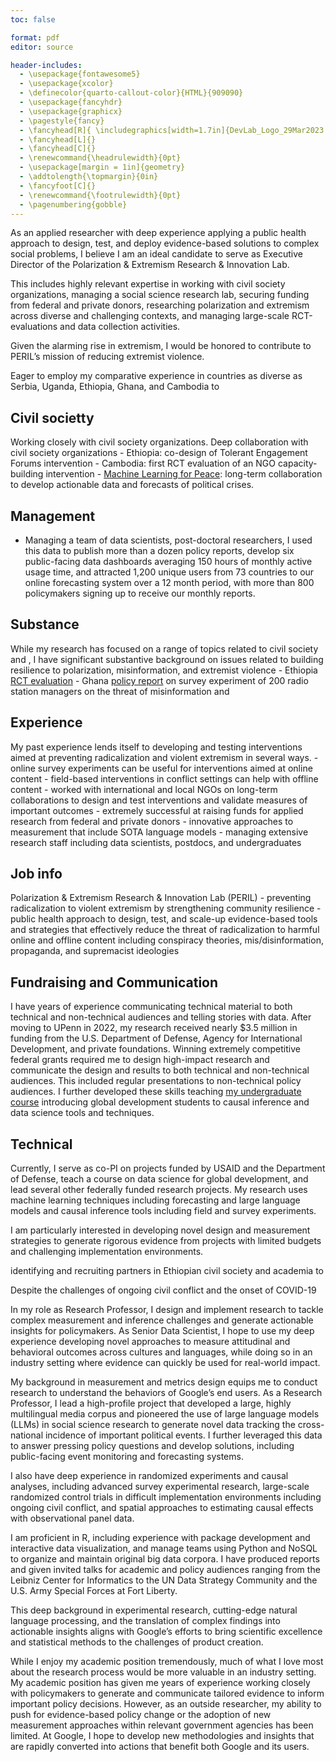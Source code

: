 ```yaml
---
toc: false

format: pdf
editor: source

header-includes:
  - \usepackage{fontawesome5}
  - \usepackage{xcolor}
  - \definecolor{quarto-callout-color}{HTML}{909090}
  - \usepackage{fancyhdr}
  - \usepackage{graphicx}
  - \pagestyle{fancy}
  - \fancyhead[R]{ \includegraphics[width=1.7in]{DevLab_Logo_29Mar2023.png}}
  - \fancyhead[L]{}
  - \fancyhead[C]{}
  - \renewcommand{\headrulewidth}{0pt}
  - \usepackage[margin = 1in]{geometry} 
  - \addtolength{\topmargin}{0in}
  - \fancyfoot[C]{}
  - \renewcommand{\footrulewidth}{0pt}
  - \pagenumbering{gobble}
---
```



\begin{flushleft}
Jeremy Springman, PhD\\
Research Assistant Professor\\
University of Pennsylvania\\
\url{jrspringman.github.io}
\end{flushleft}


<!-- https://american.wd1.myworkdayjobs.com/AU/job/Spring-Valley-Campus-Washington-DC/Research-Assistant-Professor---Executive-Director-of-PERIL_R2285 -->

<!-- I am an applied researcher helping policymakers, donors, and NGOs strengthen citizen engagement and civil society to build community resilience.  -->

As an applied researcher with deep experience applying a public health approach to design, test, and deploy evidence-based solutions to complex social problems, I believe I am an ideal candidate to serve as Executive Director of the Polarization & Extremism Research & Innovation Lab. 

This includes highly relevant expertise in working with civil society organizations, managing a social science research lab, securing funding from federal and private donors, researching polarization and extremism across diverse and challenging contexts, and managing large-scale RCT-evaluations and data collection activities.

Given the alarming rise in extremism, I would be honored to contribute to PERIL’s mission of reducing extremist violence.

Eager to employ my comparative experience in countries as diverse as Serbia, Uganda, Ethiopia, Ghana, and Cambodia to 

## Civil societty
Working closely with civil society organizations. Deep collaboration with civil society organizations
- Ethiopia: co-design of Tolerant Engagement Forums intervention 
- Cambodia: first RCT evaluation of an NGO capacity-building intervention 
- [Machine Learning for Peace](https://web.sas.upenn.edu/mlp-devlab/civic-space-data-and-forecasts/): long-term collaboration to develop actionable data and forecasts of political crises.


## Management
- Managing a team of data scientists, post-doctoral researchers, I used this data to publish more than a dozen policy reports, develop six public-facing data dashboards averaging 150 hours of monthly active usage time, and attracted 1,200 unique users from 73 countries to our online forecasting system over a 12 month period, with more than 800 policymakers signing up to receive our monthly reports.

## Substance
While my research has focused on a range of topics related to civil society and , I have significant substantive background on issues related to building resilience to polarization, misinformation, and extremist violence
- Ethiopia [RCT evaluation](https://jrspringman.github.io/files/ethiopia_ie.pdf)
- Ghana [policy report](https://jrspringman.github.io/files/USAID_Ghana_MEL_Radio%20and%20Social%20Media%20Assessment_%20Report_Oct1-2023.pdf) on survey experiment of 200 radio station managers on the threat of misinformation and 

## Experience
My past experience lends itself to developing and testing interventions aimed at preventing radicalization and violent extremism in several ways. 
- online survey experiments can be useful for interventions aimed at online content
- field-based interventions in conflict settings can help with offline content
- worked with international and local NGOs on long-term collaborations to design and test interventions and validate measures of important outcomes
- extremely successful at raising funds for applied research from federal and private donors
- innovative approaches to measurement that include SOTA language models
- managing extensive research staff including data scientists, postdocs, and undergraduates

## Job info

Polarization & Extremism Research & Innovation Lab (PERIL)
- preventing radicalization to violent extremism by strengthening community resilience
- public health approach to design, test, and scale-up evidence-based tools and strategies that effectively reduce the threat of radicalization to harmful online and offline content including conspiracy theories, mis/disinformation, propaganda, and supremacist ideologies

## Fundraising and Communication 

I have years of experience communicating technical material to both technical and non-technical audiences and telling stories with data. After moving to UPenn in 2022, my research received nearly $3.5 million in funding from the U.S. Department of Defense, Agency for International Development, and private foundations. Winning extremely competitive federal grants required me to design high-impact research and communicate the design and results to both technical and non-technical audiences. This included regular presentations to non-technical policy audiences. I further developed these skills teaching [my undergraduate course](https://jrspringman.github.io/psci3200-globaldev/) introducing global development students to causal inference and data science tools and techniques.

## Technical

Currently, I serve as co-PI on projects funded by USAID and the Department of Defense, teach a course on data science for global development, and lead several other federally funded research projects. My research uses machine learning techniques including forecasting and large language models and causal inference tools including field and survey experiments. 


I am particularly interested in developing novel design and measurement strategies to generate rigorous evidence from projects with limited budgets and challenging implementation environments.


identifying and recruiting partners in Ethiopian civil society and academia to 

Despite the challenges of ongoing civil conflict and the onset of COVID-19




In my role as Research Professor, I design and implement research to tackle complex measurement and inference challenges and generate actionable insights for policymakers. As Senior Data Scientist, I hope to use my deep experience developing novel approaches to measure attitudinal and behavioral outcomes across cultures and languages, while doing so in an industry setting where evidence can quickly be used for real-world impact.


My background in measurement and metrics design equips me to conduct research to understand the behaviors of Google's end users. As a Research Professor, I lead a high-profile project that developed a large, highly multilingual media corpus and pioneered the use of large language models (LLMs) in social science research to generate novel data tracking the cross-national incidence of important political events. I further leveraged this data to answer pressing policy questions and develop solutions, including public-facing event monitoring and forecasting systems. 

I also have deep experience in randomized experiments and causal analyses, including advanced survey experimental research, large-scale randomized control trials in difficult implementation environments including ongoing civil conflict, and spatial approaches to estimating causal effects with observational panel data. 

I am proficient in R, including experience with package development and interactive data visualization, and manage teams using Python and NoSQL to organize and maintain original big data corpora. I have produced reports and given invited talks for academic and policy audiences ranging from the Leibniz Center for Informatics to the UN Data Strategy Community and the U.S. Army Special Forces at Fort Liberty. 

This deep background in experimental research, cutting-edge natural language processing, and the translation of complex findings into actionable insights aligns with Google’s efforts to bring scientific excellence and statistical methods to the challenges of product creation. 

While I enjoy my academic position tremendously, much of what I love most about the research process would be more valuable in an industry setting. My academic position has given me years of experience working closely with policymakers to generate and communicate tailored evidence to inform important policy decisions. However, as an outside researcher, my ability to push for evidence-based policy change or the adoption of new measurement approaches within relevant government agencies has been limited. At Google, I hope to develop new methodologies and insights that are rapidly converted into actions that benefit both Google and its users. 

<!-- This has included broad evidence on how aid-implementation through non-profits impacts political credit as well as narrow evidence on the effectiveness of specific interventions.  -->




